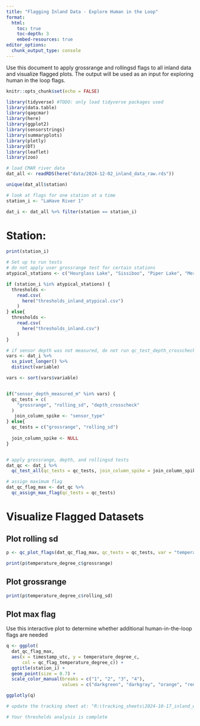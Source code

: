```yaml
---
title: "Flagging Inland Data - Explore Human in the Loop"
format:
  html:
    toc: true
    toc-depth: 3
    embed-resources: true
editor_options: 
  chunk_output_type: console
---
```


Use this document to apply grossrange and rollingsd flags to all inland data and visualize flagged plots. The output will be used as an input for exploring human in the loop flags. 

```r
knitr::opts_chunk$set(echo = FALSE)

library(tidyverse) #TODO: only load tidyverse packages used
library(data.table)
library(qaqcmar)
library(here)
library(ggplot2)
library(sensorstrings)
library(summaryplots)
library(plotly)
library(DT)
library(leaflet)
library(zoo)

# load CMAR river data
dat_all <- readRDS(here("data/2024-12-02_inland_data_raw.rds"))

unique(dat_all$station)

# look at flags for one station at a time
station_i <- "LaHave River 1"

dat_i <- dat_all %>% filter(station == station_i)


```

# Station:
```r
print(station_i)
```

```r
# Set up to run tests
# do not apply user grossrange test for certain stations
atypical_stations <- c("Hourglass Lake", "Sissiboo", "Piper Lake", "Mersey River 3")

if (station_i %in% atypical_stations) {
  thresholds <-
    read.csv(
      here("thresholds_inland_atypical.csv")
    )
} else{
  thresholds <-
    read.csv(
      here("thresholds_inland.csv")
    )
}

# if sensor depth was not measured, do not run qc_test_depth_crosscheck
vars <- dat_i %>% 
  ss_pivot_longer() %>% 
  distinct(variable)

vars <- sort(vars$variable)


if("sensor_depth_measured_m" %in% vars) {
  qc_tests = c(
    "grossrange", "rolling_sd", "depth_crosscheck"
  )
   join_column_spike <- "sensor_type"
} else{
  qc_tests = c("grossrange", "rolling_sd")
  
  join_column_spike <- NULL
}


# apply grossrange, depth, and rollingsd tests
dat_qc <- dat_i %>% 
  qc_test_all(qc_tests = qc_tests, join_column_spike = join_column_spike)

# assign maximum flag
dat_qc_flag_max <- dat_qc %>% 
  qc_assign_max_flag(qc_tests = qc_tests)

```


# Visualize Flagged Datasets 
## Plot rolling sd
```r
p <- qc_plot_flags(dat_qc_flag_max, qc_tests = qc_tests, var = "temperature_degree_c")

print(p$temperature_degree_c$grossrange)
```

## Plot grossrange
```r
print(p$temperature_degree_c$rolling_sd)
```

## Plot max flag
Use this interactive plot to determine whether additional human-in-the-loop flags are needed
```r
q <- ggplot(
  dat_qc_flag_max,
  aes(x = timestamp_utc, y = temperature_degree_c, 
      col = qc_flag_temperature_degree_c)) +
  ggtitle(station_i) +
  geom_point(size = 0.7) + 
  scale_color_manual(breaks = c("1", "2", "3", "4"),
                     values = c("darkgreen", "darkgray", "orange", "red"))

ggplotly(q)

# update the tracking sheet at: "R:\tracking_sheets\2024-10-17_inland_water_quality_human_in_loop_tracking.xlsx" to add human in the loop flags

# Your thresholds analysis is complete
```
